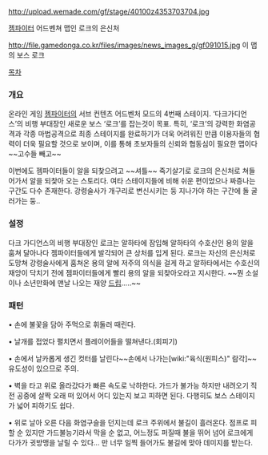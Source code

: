 http://upload.wemade.com/gf/stage/40100z4353703704.jpg

[[젬파이터]] 어드벤쳐 맵인 로크의 은신처


http://file.gamedonga.co.kr/files/images/news_images_g/gf091015.jpg
이 맵의 보스 로크

[[목차]]


=== 개요 === 
온라인 게임 [[젬파이터]]의 서브 컨텐츠 어드벤처 모드의 4번째 스테이지.
‘다크가디언스’의 비행 부대장인 새로운 보스 ‘로크’를 잡는것이 목표.
특히, ‘로크’의 강력한 화염공격과 각종 마법공격으로 최종 스테이지를 완료하기가 더욱 어려워진 만큼 이용자들의 협력이 더욱 필요할 것으로 보이며, 이를 통해 초보자들의 신뢰와 협동심이 필요한 맵이다~~고수들 빼고~~

이번에도 젬파이터들이 알을 되찿으려고 ~~셔틀~~ 죽기살기로 로크의 은신처로 쳐들어가서 알을 되찿아 오는 스토리다. 
여타 스테이지들에 비해 쉬운 편이었으나 짜증나는 구간도 다수 존재한다. 강령술사가 개구리로 변신시키는 둥 지나가야 하는 구간에 돌 굴러가는 둥..
=== 설정 === 
다크 가디언스의 비행 부대장인 로크는 알하타에 잠입해 알하타의 수호신인 용의 알을 훔쳐 달아나다 젬파이터들에게 발각되어 큰 상처를 입게 된다. 로크는 자신의 은신처로 도망쳐 강령술사에게 훔쳐온 용의 알에 저주의 의식을 걸게 하고 알하타에서는 수호신의 재앙이 닥치기 전에 젬파이터들에게 빨리 용의 알을 되찾아오라고 지시한다. 
~~뭔 소설이나 소년만화에 맨날 나오는 재양 [[드립]].....~~




=== 패턴 ===
•  손에 불꽃을 담아 주먹으로 휘둘러 때린다. 

•  날개를 접었다 펼치면서 플레이어들을 떨쳐낸다.(회피기)

•  손에서 날카롭게 생긴 컷터를 날린다~~손에서 나가는[wiki:"육식(원피스)" 람각]~~
유도성이 있으므로 주의.

• 벽을 타고 위로 올라갔다가 빠른 속도로 낙하한다. 가드가 불가능 하지만 내려오기 직전 공중에 살짝 오래 떠 있어서 어디 있는지 보고 피하면 된다. 다행히도 보스 스테이지가 넓어 피하기도 쉽다.
 
• 위로 날아 오른 다음 화염구슬을 던지는데 로크 주위에서 불길이 흘러온다. 점프로 피할 순 있지만 가드불능기라서 막을 순 없고, 어느정도 퍼질때 불을 뛰어 넘어 로크에게 다가가 귓방맹을 날릴 수 있다... 만 너무 일찍 들어가도 불길에 맞아 데미지를 받는다. 
